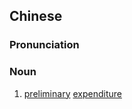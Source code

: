 {{also|筹备费}}
==Chinese==
{{zh-forms|s=筹备费|type=21}}

===Pronunciation===
{{zh-pron
|m=chóubèifèi
|cat=n
}}

===Noun===
{{zh-noun}}

# [[preliminary]] [[expenditure]]